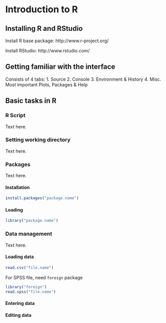# Introduction to R

## Installing R and RStudio
Install R base package: http://www.r-project.org/

Install RStudio: http://www.rstudio.com/

## Getting familiar with the interface
Consists of 4 tabs:
1. Source
2. Console
3. Environment & History
4. Misc. Most important Plots, Packages & Help

## Basic tasks in R
### R Script
Text here.

### Setting working directory
Text here.

### Packages
Text here.

#### Installation
```r
install.packages("package.name")
```
#### Loading
```r
library("package.name")
```

### Data management
Text here.

#### Loading data
```r
read.csv("file.name")
```
For SPSS file, need `foreign` package
```r
library("foreign")
read.spss("file.name")
```
#### Entering data
#### Editing data
